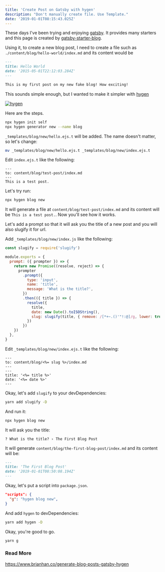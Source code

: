 ```yaml
---
title: 'Create Post on Gatsby with hygen'
description: "Don't manually create file. Use Template."
date: '2019-01-01T08:15:43.025Z'
---
```


These days I've been trying and enjoying [gatsby](https://www.gatsbyjs.org/). It provides many starters and this page is created by [gatsby-starter-blog](https://github.com/gatsbyjs/gatsby-starter-blog).

Using it, to create a new blog post, I need to create a file such as `./content/blog/hello-world/index.md` and its content would be

```markdown
---
title: Hello World
date: '2015-05-01T22:12:03.284Z'
---

This is my first post on my new fake blog! How exciting!
```

This sounds simple enough, but I wanted to make it simpler with [hygen](http://www.hygen.io/)

[![hygen](hygen.png)](http://www.hygen.io/)

Here are the steps.

```bash
npx hygen init self
npx hygen generator new --name blog
```

`_templates/blog/new/hello.ejs.t` will be added. The name doesn't matter, so let's change:

```bash
mv _templates/blog/new/hello.ejs.t _templates/blog/new/index.ejs.t
```

Edit `index.ejs.t` like the following:

```ejs
---
to: content/blog/test-post/index.md
---
This is a test post.
```

Let's try run:

```bash
npx hygen blog new
```

It will generate a file at `content/blog/test-post/index.md` and its content will be `This is a test post.`. Now you'll see how it works.

Let's add a prompt so that it will ask you the title of a new post and you will also slugify it for url.

Add `_templates/blog/new/index.js` like the following:

```js
const slugify = require('slugify')

module.exports = {
  prompt: ({ prompter }) => {
    return new Promise((resolve, reject) => {
      prompter
        .prompt({
          type: 'input',
          name: 'title',
          message: 'What is the title?',
        })
        .then(({ title }) => {
          resolve({
            title,
            date: new Date().toISOString(),
            slug: slugify(title, { remove: /[*+~.()'"!:@]/g, lower: true }),
          })
        })
    })
  },
}
```

Edit `_templates/blog/new/index.ejs.t` like the following:

```ejs
---
to: content/blog/<%= slug %>/index.md
---
---
title: '<%= title %>'
date: '<%= date %>'
---
```

Okay, let's add `slugify` to your devDependencies:

```bash
yarn add slugify -D
```

And run it:

```bash
npx hygen blog new
```

It will ask you the title:

```
? What is the title? › The First Blog Post
```

It will generate `content/blog/the-first-blog-post/index.md` and its content will be:

```md
---
title: 'The First Blog Post'
date: '2019-01-01T08:50:08.194Z'
---
```

Okay, let's put a script into `package.json`.

```json
"scripts": {
  "g": "hygen blog new",
}
```

And add `hygen` to devDependencies:

```bash
yarn add hygen -D
```

Okay, you're good to go.

```bash
yarn g
```

### Read More

https://www.brianhan.co/generate-blog-posts-gatsby-hygen
